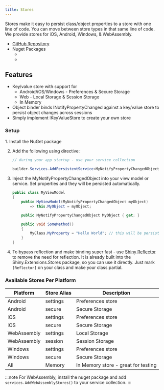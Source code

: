 ```yaml
---
title: Stores
---
```


Stores make it easy to persist class/object properties to a store with one line of code.  You can move between store types in that same line of code.  We provide
stores for iOS, Android, Windows, & WebAssembly.

- [GitHub Repository](https://github.com/shinyorg/extensions)
- Nuget Packages
    - <NugetBadge name="Shiny.Extensions.Stores" showLabel={true} />
    - <NugetBadge name="Shiny.Extensions.Stores.Web" showLabel={true} />

## Features
- Key/value store with support for
  - Android/iOS/Windows - Preferences & Secure Storage
  - Web - Local Storage & Session Storage
  - In Memory
- Object binder binds INotifyPropertyChanged against a key/value store to persist object changes across sessions
- Simply implement IKeyValueStore to create your own store

### Setup

<Steps>
1. Install the NuGet package <NugetBadge name="Shiny.Extensions.Stores" showLabel={true} />

2. Add the following using directive:
   ```csharp
   // during your app startup - use your service collection 
  
   builder.Services.AddPersistentService<MyNotifyPropertyChangedObject>("secure"); // optional: default to `settings`
   ```

3. Inject the MyNotifyPropertyChangedObject into your view model or service.  Set properties and they will be persisted automatically.
   ```csharp
   public class MyViewModel
   {
       public MyViewModel(MyNotifyPropertyChangedObject myObject)
           => this.MyObject = myObject;

       public MyNotifyPropertyChangedObject MyObject { get; }

       public void SomeMethod() 
       {
           MyClass.MyProperty = "Hello World"; // this will be persisted automatically
       }
   }
   ```
4. To bypass reflection and make binding super fast - use [Shiny Reflector](https://github.com/shinyorg/reflector) to remove the need for reflection.  It is already built into the Shiny.Extensions.Stores package, so you can use it directly.  Just mark `[Reflector]` on your class and make your class partial.
</Steps>

### Available Stores Per Platform

| Platform     | Store Alias | Description                         |
|--------------|-------------|-------------------------------------|
| Android      | settings    | Preferences store                   |
| Android      | secure      | Secure Storage                      |
| iOS          | settings    | Preferences store                   |
| iOS          | secure      | Secure Storage                      |
| WebAssembly  | settings    | Local Storage                       |
| WebAssembly  | session     | Session Storage                     |
| Windows      | settings    | Preferences store                   |
| Windows      | secure      | Secure Storage                      |
| All          | Memory      | In Memory store - great for testing |

:::note
For WebAssembly, install the <NugetBadge name="Shiny.Extensions.Stores.Web" showLabel={true} /> nuget package and add `services.AddWebAssemblyStores()` to your service collection.
:::